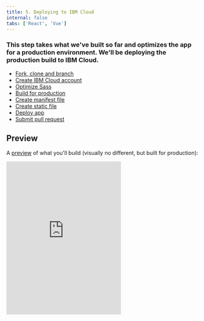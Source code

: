```yaml
---
title: 5. Deploying to IBM Cloud
internal: false
tabs: ['React', 'Vue']
---
```


### This step takes what we've built so far and optimizes the app for a production environment. We'll be deploying the production build to IBM Cloud.

<AnchorLinks>

- [Fork, clone and branch](#fork-clone-and-branch)
- [Create IBM Cloud account](#create-ibm-cloud-account)
- [Optimize Sass](#optimize-sass)
- [Build for production](#build-for-production)
- [Create manifest file](#create-manifest-file)
- [Create static file](#create-static-file)
- [Deploy app](#deploy-app)
- [Submit pull request](#submit-pull-request)

</AnchorLinks>

## Preview

A [preview](https://react-step-6--carbon-tutorial.netlify.com) of what you'll build (visually no different, but built for production):

<Row>
  <Column offsetLg="4">
    <iframe
      height="400"
      title="Carbon Tutorial Step 5"
      src="https://react-step-6--carbon-tutorial.netlify.com"
      frameborder="no"
      allowtransparency="true"
      allowfullscreen="true"
      class="bx--iframe bx--iframe--border"
    />
  </Column>
</Row>

## Fork, clone and branch

This tutorial has an accompanying GitHub repository called [carbon-tutorial](https://github.com/carbon-design-system/carbon-tutorial) that we'll use as a starting point for each step. If you haven't forked and cloned that repository yet, and haven't added the upstream remote, go ahead and do so by following the [step 1 instructions](/tutorial/step-1/react#fork-clone--branch).

### Branch

With your repository all set up, let's check out the branch for this tutorial step's starting point.

```bash
$ git fetch upstream
$ git checkout -b react-step-5 upstream/react-step-5
```

_Note: This builds on top of step 4, but be sure to check out the upstream step 5 branch because it includes the static assets required to get through this step._

### Build and start app

Install the app's dependencies (in case you're starting fresh in your current directory and not continuing from the previous step):

```bash
$ yarn
```

Then, start the app:

```bash
$ yarn start
```

You should see something similar to where the [previous step](/tutorial/step-4/react) left off.

## Create IBM Cloud account

Before we get started, [create an IBM Cloud account](https://cloud.ibm.com/registration) if you don't already have one, as we'll be deploying there in a bit.

## Optimize Sass

So far we've been developing in a, well, development environment where static asset optimization hasn't been a priority. If you reference `/src/index.scss`, you'll see one `@import` that is pulling in Carbon's full Sass build.

##### src/index.scss

```scss
$feature-flags: (
  ui-shell: true,
  grid-columns-16: true,
);

@import 'carbon-components/scss/globals/scss/styles.scss';
```

To give you an idea of what's all included, open up `node_modules/carbon-components/scss/globals/scss/styles.scss`. You'll see imports for components like accordion, slider, tooltip, etc. Since we aren't using those components, let's exclude them from our built stylesheets. Keeping the `$feature-flags` Sass map, replace the `styles.scss` import with:

##### src/index.scss

```scss
// Feature flags
$css--font-face: true;
$css--plex: true;

// Global styles
@import 'carbon-components/scss/globals/scss/css--font-face';
@import 'carbon-components/scss/globals/grid/grid';

// Carbon components
@import 'carbon-components/scss/components/breadcrumb/breadcrumb';
@import 'carbon-components/scss/components/button/button';
@import 'carbon-components/scss/components/data-table/data-table';
@import 'carbon-components/scss/components/link/link';
@import 'carbon-components/scss/components/pagination/pagination';
@import 'carbon-components/scss/components/tabs/tabs';
@import 'carbon-components/scss/components/ui-shell/ui-shell';
```

In comparing to the included `styles.scss`, you may be asking what happened to importing `_vars.scss`, `_colors.scss`, `_theme.scss`, etc.? Many of those global Sass partials get imported through the components. For example, open `node_modules/carbon-components/scss/components/button/_button.scss` to see its dependencies. No harm in importing them as `styles.scss` does, but for simplicity here, we'll let the components pull them in.

You can read more about optimizing Carbon's Sass in the [Carbon Design System publication](https://medium.com/carbondesign/minimal-css-with-carbon-b0c089ccfa71) on Medium.

## Build for production

Before we deploy our app, we need to create an optimized production build with this command. You may need to `CTRL-C` to stop the development environment first.

```bash
$ yarn build
```

Looking at `package.json`, you'll find `yarn build` to run `react-scripts build`. This builds the app for production to the `build` folder. It bundles React in production mode and optimizes the build for the best performance. It even goes so far to minify files and include hashes in filenames for caching.

As a lot of this may seem like magic since the build configuration came from Create React App, go ahead and check out their [production build guidelines](https://facebook.github.io/create-react-app/docs/production-build) for a full description of what's happening.

## Create manifest file

Now that we have a production build, let's get it on the cloud. We're going to use [staticfile-buildpack](https://github.com/cloudfoundry/staticfile-buildpack.git) to deploy our webapp. We'll be using the `ibmcloud` command line interface (CLI). If running `ibmcloud help` doesn't work for you, chances are you need to [install the CLI](https://cloud.ibm.com/docs/cli?topic=cloud-cli-install-ibmcloud-cli).

_Note: If unfamiliar with buildpacks, the [staticfile buildpack docs](https://docs.cloudfoundry.org/buildpacks/staticfile/index.html) has good definitions and configuration documentation._

With the IBM Cloud CLI installed, next, we need to create a `manifest.yml` file in the root of the project. To prevent multiple apps trying to use the `carbon-tutorial` name, replace `USERNAME` with your GitHub username below to make sure our apps are uniquely named.

##### manifest.yml

```bash
---
applications:
  - name: carbon-tutorial-USERNAME
    memory: 64M
    buildpack: https://github.com/cloudfoundry/staticfile-buildpack.git
```

_Note: With this set-up we're still using a GitHub personal access token saved in _`.env.local`_. If you haven't created a GitHub access token yet, see [step 3](/tutorial/step-3/react#create-access-token). You can put the environment variable in the manifest file, or manually add it in the IBM Cloud dashboard, but since we're building off previous tutorial steps nothing more is needed._

## Create static file

Create a new static file in the root of the project named `Staticfile`. This tells the app to deploy from the `build` folder and not the root of the project.

##### Staticfile

```bash
root: build
```

### Cloud Foundry ignore

After telling Cloud Foundry what to include, we can also specify what to ignore. Create a top-level `.cfignore` file. Cloud Foundry doesn't let you push read-only files (specifically, files with permissions <`400`), so to prevent issues with the deploy, add:

##### .cfignore

```bash
node_modules/.cache
```

You can speed up deploys by decreasing the files uploaded through IBM Cloud. To accomplish this, ignore any folder not required by the production application on IBM Cloud. For example, in the case of serving static files, you can ignore `node_modules/` and `src/` because the only folder being served is `build/`.

## Deploy app

Login to IBM Cloud using the endpoint associated with your IBM Cloud region (to determine the region your IBM Cloud account is associated with, go to https://cloud.ibm.com and login into your account. Then go to `Manage` -> `Account` and on the left menu select `Cloud Foundry orgs`. You will see your organization (most likely named by your email address). Click on it and you will see the region): 

The endpoint will be one of the following: 
* api.us-south.cf.cloud.ibm.com (previously api.ng.bluemix.net)
* api.eu-gb.cf.cloud.ibm.com (previously api.eu-gb.bluemix.net)
* api.us-east.cf.cloud.ibm.com (previously api.us-east.bluemix.net)
* api.eu-de.cf.cloud.ibm.com (previously api.eu-de.bluemix.net)
* api.au-syd.cf.cloud.ibm.com (previously api.au-syd.bluemix.net)

```bash
$ ibmcloud login -a <cf-endpoint> -sso
```

Deploy app using the `ibmcloud cf push` command. Since `manifest.yml` is in our root directory, we don't need to specify it in the push command. But, if you have multiple manifest files that target different environments, it's good practice to specify the file.

```bash
$ ibmcloud cf push -f manifest.yml
```

To make it easy on ourselves by not needing to remember that command, let's add a script in `package.json`. We can combine the build and deploy steps to make sure we only deploy immediately after running the build. In the `"scripts"` object in `package.json`, add:

##### package.json

```bash
"deploy": "rm -rf ./build && yarn build && ibmcloud cf push -f manifest.yml"
```

Next time you want to deploy, you can simply run `yarn deploy`.

## Submit pull request

That does it! We're going to submit a pull request to verify completion of this tutorial step. In doing so, **please include the mybluemix.net URL for your deployed app in your pull request description**.

### Continuous integration (CI) check

Run the CI check to make sure we're all set to submit a pull request.

```bash
$ yarn ci-check
```

_Note: Having issues running the CI check? [Step 1](</tutorial/step-1/react#continuous-integration-(ci)-check>) has troubleshooting notes that may help._

### Git commit and push

Before we can create a pull request, stage and commit all of your changes:

```bash
$ git add --all && git commit -m "feat(tutorial): complete step 5"
```

Then, push to your repository:

```bash
$ git push origin react-step-5
```

_Note: Having issues pushing your changes? [Step 1](/tutorial/step-1/react#git-commit-and-push) has troubleshooting notes that may help._

### Pull request (PR)

Finally, visit [carbon-tutorial](https://github.com/carbon-design-system/carbon-tutorial) to "Compare & pull request". In doing so, make sure that you are comparing to `react-step-5` into `base: react-step-5`.

_Note: Expect your tutorial step PRs to be reviewed by the Carbon team but not merged. We'll close your PR so we can keep the repository's remote branches pristine and ready for the next person!_
